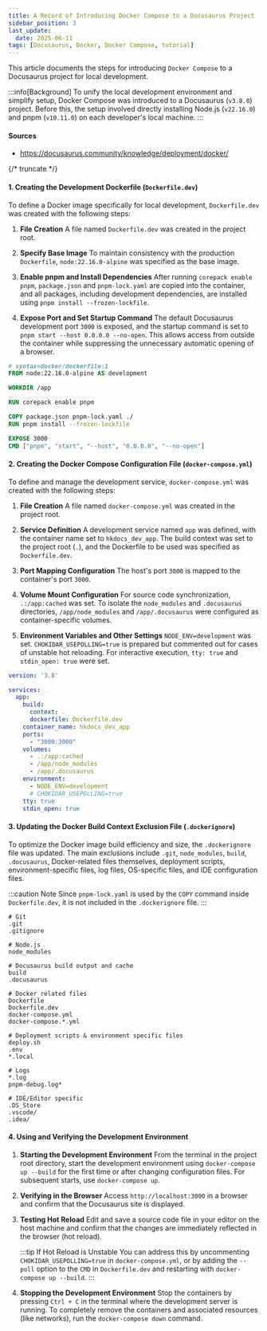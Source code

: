 ```yaml
---
title: A Record of Introducing Docker Compose to a Docusaurus Project
sidebar_position: 3
last_update:
  date: 2025-06-11
tags: [Docusaurus, Docker, Docker Compose, tutorial]
---
```


This article documents the steps for introducing `Docker Compose` to a Docusaurus project for local development.

:::info[Background]
To unify the local development environment and simplify setup, Docker Compose was introduced to a Docusaurus (`v3.8.0`) project. Before this, the setup involved directly installing Node.js (`v22.16.0`) and pnpm (`v10.11.0`) on each developer's local machine.
:::

#### Sources
- https://docusaurus.community/knowledge/deployment/docker/

{/* truncate */}

#### 1. Creating the Development Dockerfile (`Dockerfile.dev`)

To define a Docker image specifically for local development, `Dockerfile.dev` was created with the following steps:

1.  **File Creation**
    A file named `Dockerfile.dev` was created in the project root.

2.  **Specify Base Image**
    To maintain consistency with the production `Dockerfile`, `node:22.16.0-alpine` was specified as the base image.

3.  **Enable pnpm and Install Dependencies**
    After running `corepack enable pnpm`, `package.json` and `pnpm-lock.yaml` are copied into the container, and all packages, including development dependencies, are installed using `pnpm install --frozen-lockfile`.

4.  **Expose Port and Set Startup Command**
    The default Docusaurus development port `3000` is exposed, and the startup command is set to `pnpm start --host 0.0.0.0 --no-open`. This allows access from outside the container while suppressing the unnecessary automatic opening of a browser.

```dockerfile title="Dockerfile.dev"
# syntax=docker/dockerfile:1
FROM node:22.16.0-alpine AS development

WORKDIR /app

RUN corepack enable pnpm

COPY package.json pnpm-lock.yaml ./
RUN pnpm install --frozen-lockfile

EXPOSE 3000
CMD ["pnpm", "start", "--host", "0.0.0.0", "--no-open"]
```

#### 2. Creating the Docker Compose Configuration File (`docker-compose.yml`)

To define and manage the development service, `docker-compose.yml` was created with the following steps:

1.  **File Creation**
    A file named `docker-compose.yml` was created in the project root.

2.  **Service Definition**
    A development service named `app` was defined, with the container name set to `hkdocs_dev_app`. The build context was set to the project root (`.`), and the Dockerfile to be used was specified as `Dockerfile.dev`.

3.  **Port Mapping Configuration**
    The host's port `3000` is mapped to the container's port `3000`.

4.  **Volume Mount Configuration**
    For source code synchronization, `.:/app:cached` was set. To isolate the `node_modules` and `.docusaurus` directories, `/app/node_modules` and `/app/.docusaurus` were configured as container-specific volumes.

5.  **Environment Variables and Other Settings**
    `NODE_ENV=development` was set. `CHOKIDAR_USEPOLLING=true` is prepared but commented out for cases of unstable hot reloading. For interactive execution, `tty: true` and `stdin_open: true` were set.

```yaml title="docker-compose.yml"
version: '3.8'

services:
  app:
    build:
      context: .
      dockerfile: Dockerfile.dev
    container_name: hkdocs_dev_app
    ports:
      - "3000:3000"
    volumes:
      - .:/app:cached
      - /app/node_modules
      - /app/.docusaurus
    environment:
      - NODE_ENV=development
      # CHOKIDAR_USEPOLLING=true
    tty: true
    stdin_open: true
```

#### 3. Updating the Docker Build Context Exclusion File (`.dockerignore`)

To optimize the Docker image build efficiency and size, the `.dockerignore` file was updated. The main exclusions include `.git`, `node_modules`, `build`, `.docusaurus`, Docker-related files themselves, deployment scripts, environment-specific files, log files, OS-specific files, and IDE configuration files.

:::caution Note
Since `pnpm-lock.yaml` is used by the `COPY` command inside `Dockerfile.dev`, it is not included in the `.dockerignore` file.
:::

```dockerignore title=".dockerignore"
# Git
.git
.gitignore

# Node.js
node_modules

# Docusaurus build output and cache
build
.docusaurus

# Docker related files
Dockerfile
Dockerfile.dev
docker-compose.yml
docker-compose.*.yml

# Deployment scripts & environment specific files
deploy.sh
.env
*.local

# Logs
*.log
pnpm-debug.log*

# IDE/Editor specific
.DS_Store
.vscode/
.idea/
```

#### 4. Using and Verifying the Development Environment

1.  **Starting the Development Environment**
    From the terminal in the project root directory, start the development environment using `docker-compose up --build` for the first time or after changing configuration files. For subsequent starts, use `docker-compose up`.

2.  **Verifying in the Browser**
    Access `http://localhost:3000` in a browser and confirm that the Docusaurus site is displayed.

3.  **Testing Hot Reload**
    Edit and save a source code file in your editor on the host machine and confirm that the changes are immediately reflected in the browser (hot reload).

    :::tip If Hot Reload is Unstable
    You can address this by uncommenting `CHOKIDAR_USEPOLLING=true` in `docker-compose.yml`, or by adding the `--poll` option to the `CMD` in `Dockerfile.dev` and restarting with `docker-compose up --build`.
    :::

4.  **Stopping the Development Environment**
    Stop the containers by pressing `Ctrl + C` in the terminal where the development server is running. To completely remove the containers and associated resources (like networks), run the `docker-compose down` command.
